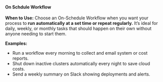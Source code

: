 #### On Schdule Workflow

<b>When to Use:</b>
Choose an On-Schedule Workflow when you want your process to<b> run automatically at a set time or repeat regularly.</b>
It’s ideal for daily, weekly, or monthly tasks that should happen on their own without anyone needing to start them.

<b>Examples:</b>

* Run a workflow every morning to collect and email system or cost reports.
* Shut down inactive clusters automatically every night to save cloud costs.
* Send a weekly summary on Slack showing deployments and alerts.